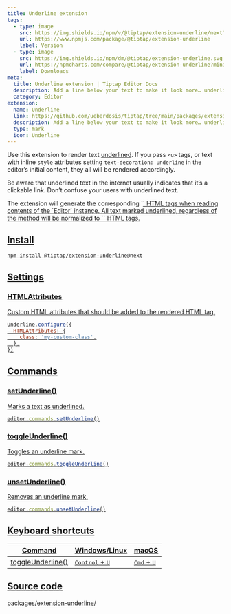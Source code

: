 ```yaml
---
title: Underline extension
tags:
  - type: image
    src: https://img.shields.io/npm/v/@tiptap/extension-underline/next?label=version
    url: https://www.npmjs.com/package/@tiptap/extension-underline
    label: Version
  - type: image
    src: https://img.shields.io/npm/dm/@tiptap/extension-underline.svg
    url: https://npmcharts.com/compare/@tiptap/extension-underline?minimal=true
    label: Downloads
meta:
  title: Underline extension | Tiptap Editor Docs
  description: Add a line below your text to make it look more… underlined with the Tiptap’s… Underline extension. More in the docs!
  category: Editor
extension:
  name: Underline
  link: https://github.com/ueberdosis/tiptap/tree/main/packages/extension-underline
  description: Add a line below your text to make it look more… underlined.
  type: mark
  icon: Underline
---
```



Use this extension to render text <u>underlined</u>. If you pass `<u>` tags, or text with inline `style` attributes setting `text-decoration: underline` in the editor’s initial content, they all will be rendered accordingly.

Be aware that underlined text in the internet usually indicates that it’s a clickable link. Don’t confuse your users with underlined text.

<Callout title="Restrictions" variant="default">
    The extension will generate the corresponding `<u>` HTML tags when reading contents of the `Editor` instance. All text marked underlined, regardless of the method will be normalized to `<u>` HTML tags.
</Callout>

<CodeDemo path="/Marks/Underline" />

## Install

```bash
npm install @tiptap/extension-underline@next
```

## Settings

### HTMLAttributes

Custom HTML attributes that should be added to the rendered HTML tag.

```js
Underline.configure({
  HTMLAttributes: {
    class: 'my-custom-class',
  },
})
```

## Commands

### setUnderline()

Marks a text as underlined.

```js
editor.commands.setUnderline()
```

### toggleUnderline()

Toggles an underline mark.

```js
editor.commands.toggleUnderline()
```

### unsetUnderline()

Removes an underline mark.

```js
editor.commands.unsetUnderline()
```

## Keyboard shortcuts

| Command           | Windows/Linux                     | macOS                         |
| ----------------- | --------------------------------- | ----------------------------- |
| toggleUnderline() | <kbd>Control</kbd> + <kbd>U</kbd> | <kbd>Cmd</kbd> + <kbd>U</kbd> |

## Source code

[packages/extension-underline/](https://github.com/ueberdosis/tiptap/blob/main/packages/extension-underline/)
